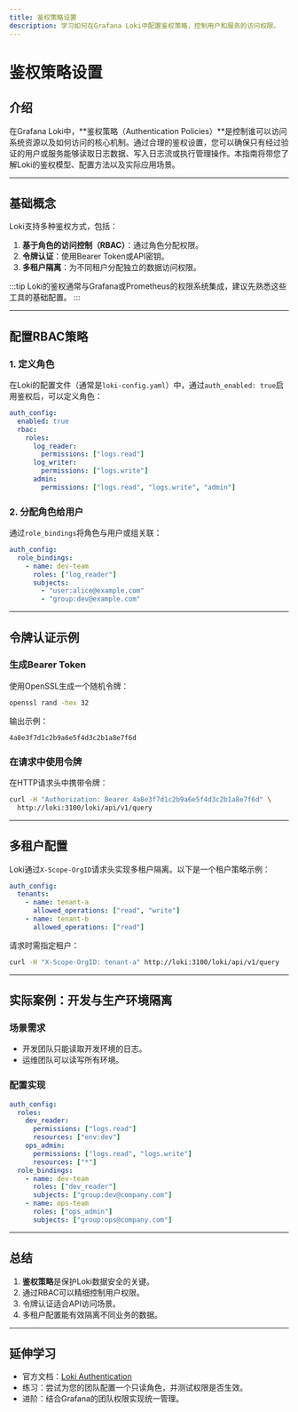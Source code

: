```yaml
---
title: 鉴权策略设置
description: 学习如何在Grafana Loki中配置鉴权策略，控制用户和服务的访问权限。
---
```


# 鉴权策略设置

## 介绍

在Grafana Loki中，**鉴权策略（Authentication Policies）**是控制谁可以访问系统资源以及如何访问的核心机制。通过合理的鉴权设置，您可以确保只有经过验证的用户或服务能够读取日志数据、写入日志流或执行管理操作。本指南将带您了解Loki的鉴权模型、配置方法以及实际应用场景。

---

## 基础概念

Loki支持多种鉴权方式，包括：
1. **基于角色的访问控制（RBAC）**：通过角色分配权限。
2. **令牌认证**：使用Bearer Token或API密钥。
3. **多租户隔离**：为不同租户分配独立的数据访问权限。

:::tip
Loki的鉴权通常与Grafana或Prometheus的权限系统集成，建议先熟悉这些工具的基础配置。
:::

---

## 配置RBAC策略

### 1. 定义角色
在Loki的配置文件（通常是`loki-config.yaml`）中，通过`auth_enabled: true`启用鉴权后，可以定义角色：

```yaml
auth_config:
  enabled: true
  rbac:
    roles:
      log_reader:
        permissions: ["logs.read"]
      log_writer:
        permissions: ["logs.write"]
      admin:
        permissions: ["logs.read", "logs.write", "admin"]
```

### 2. 分配角色给用户
通过`role_bindings`将角色与用户或组关联：

```yaml
auth_config:
  role_bindings:
    - name: dev-team
      roles: ["log_reader"]
      subjects:
        - "user:alice@example.com"
        - "group:dev@example.com"
```

---

## 令牌认证示例

### 生成Bearer Token
使用OpenSSL生成一个随机令牌：
```bash
openssl rand -hex 32
```
输出示例：
```
4a8e3f7d1c2b9a6e5f4d3c2b1a8e7f6d
```

### 在请求中使用令牌
在HTTP请求头中携带令牌：
```bash
curl -H "Authorization: Bearer 4a8e3f7d1c2b9a6e5f4d3c2b1a8e7f6d" \
  http://loki:3100/loki/api/v1/query
```

---

## 多租户配置

Loki通过`X-Scope-OrgID`请求头实现多租户隔离。以下是一个租户策略示例：

```yaml
auth_config:
  tenants:
    - name: tenant-a
      allowed_operations: ["read", "write"]
    - name: tenant-b
      allowed_operations: ["read"]
```

请求时需指定租户：
```bash
curl -H "X-Scope-OrgID: tenant-a" http://loki:3100/loki/api/v1/query
```

---

## 实际案例：开发与生产环境隔离

### 场景需求
- 开发团队只能读取开发环境的日志。
- 运维团队可以读写所有环境。

### 配置实现
```yaml
auth_config:
  roles:
    dev_reader:
      permissions: ["logs.read"]
      resources: ["env:dev"]
    ops_admin:
      permissions: ["logs.read", "logs.write"]
      resources: ["*"]
  role_bindings:
    - name: dev-team
      roles: ["dev_reader"]
      subjects: ["group:dev@company.com"]
    - name: ops-team
      roles: ["ops_admin"]
      subjects: ["group:ops@company.com"]
```

---

## 总结

1. **鉴权策略**是保护Loki数据安全的关键。
2. 通过RBAC可以精细控制用户权限。
3. 令牌认证适合API访问场景。
4. 多租户配置能有效隔离不同业务的数据。

---

## 延伸学习

- 官方文档：[Loki Authentication](https://grafana.com/docs/loki/latest/operations/authentication/)
- 练习：尝试为您的团队配置一个只读角色，并测试权限是否生效。
- 进阶：结合Grafana的团队权限实现统一管理。